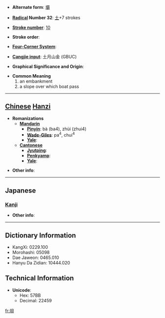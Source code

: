 * '''Alternate form''': [[壩]]

* '''[[Wiktionary:Chinese radical index| Radical]] Number 32''': [[Wiktionary:Chinese radical index 土|土]]+7 strokes

* '''[[Wiktionary:Chinese total strokes index|Stroke number]]''': [[Wiktionary:Chinese total strokes index 10|10]]

* '''Stroke order''': 

* '''[[Wiktionary:Chinese four corner index|Four-Corner System]]''': 

* '''[[Wiktionary:Chinese Cangjie index|Cangjie input]]''': 土月山金 (GBUC)

* '''Graphical Significance and Origin''': 

* '''Common Meaning'''
*#an embankment
*# a slope over which boat pass


----

== [[Chinese]] [[Hanzi]] ==

* '''Romanizations'''
** '''[[Mandarin]]'''
*** '''[[Pinyin]]''': bà (ba4), zhùi (zhui4)
*** '''[[Wade-Giles]]''': pa<sup>4</sup>, chui<sup>4</sup>
*** '''[[Yale]]''': 
** '''[[Cantonese]]'''
*** '''[[Jyutping]]''':
*** '''[[Penkyamp]]''': 
*** '''[[Yale]]''': 

* '''Other info''': 

----

==Japanese==
===[[Kanji]]===
{{kanji|on readings=[[はい]] (hai), [[は]] (ha), [[へ]] (he)
|kun readings=[[つつみ]] (tsutsumi)
}}

* '''Other info''':  

----

== Dictionary Information ==

* KangXi: 0229.100
* Morohashi: 05098
* Dae Jaweon: 0465.010
* Hanyu Da Zidian: 10444.020

== Technical Information ==

* '''Unicode''':
** Hex: 57BB
** Decimal: 22459

[[fr:垻]]